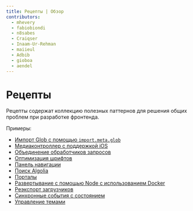 ```yaml
---
title: Рецепты | Обзор
contributors:
  - mhevery
  - fabiobiondi
  - n8sabes
  - Craiqser
  - Inaam-Ur-Rehman
  - maiieul
  - Adbib
  - gioboa
  - aendel
---
```


# Рецепты

Рецепты содержат коллекцию полезных паттернов для решения общих проблем при разработке фронтенда.

Примеры:

- [Импорт Glob с помощью `import.meta.glob`](./glob-import/)
- [Медиаконтроллер с поддержкой iOS](./mediaController/)
- [Объединение обработчиков запросов](./combine-request-handlers/)
- [Оптимизация шрифтов](./fonts/)
- [Панель навигации](./nav-link/)
- [Поиск Algolia](./algolia-search/)
- [Порталы](./portals/)
- [Развертывание с помощью Node с использованием Docker](./node-docker-deploy/)
- [Реэкспорт загрузчиков](./re-exporting-loaders/)
- [Синхронные события с состоянием](./sync-events/)
- [Управление темами](./theme-management/)
